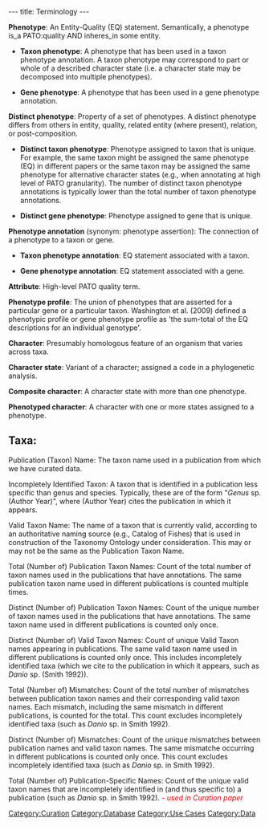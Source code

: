 ---
title: Terminology
---

'''Phenotype''': An Entity-Quality (EQ) statement. Semantically, a phenotype is_a PATO:quality AND inheres_in some entity.

* '''Taxon phenotype''': A phenotype that has been used in a taxon phenotype annotation.  A taxon phenotype may correspond to part or whole of a described character state (i.e. a character state may be decomposed into multiple phenotypes).

* '''Gene phenotype''': A phenotype that has been used in a gene phenotype annotation.

'''Distinct phenotype''': Property of a set of phenotypes. A distinct phenotype differs from others in entity, quality, related entity (where present), relation, or post-composition.

* '''Distinct taxon phenotype''': Phenotype assigned to taxon that is unique.  For example, the same taxon might be assigned the same phenotype (EQ) in different papers or the same taxon may be assigned the same phenotype for alternative character states (e.g., when annotating at high level of PATO granularity).  The number of distinct taxon phenotype annotations is typically lower than the total number of taxon phenotype annotations.

* '''Distinct gene phenotype''': Phenotype assigned to gene that is unique.

'''Phenotype annotation''' (synonym: phenotype assertion): The connection of a phenotype to a taxon or gene.

* '''Taxon phenotype annotation''': EQ statement associated with a taxon.

* '''Gene phenotype annotation''': EQ statement associated with a gene.

'''Attribute''': High-level PATO quality term.

'''Phenotype profile''': The union of phenotypes that are asserted for a particular gene or a particular taxon.  Washington et al. (2009) defined a phenotypic profile or gene phenotype profile as 'the sum-total of the EQ descriptions for an individual genotype'.

'''Character''': Presumably homologous feature of an organism that varies across taxa.

'''Character state''': Variant of a character; assigned a code in a phylogenetic analysis.

'''Composite character''': A character state with more than one phenotype.

'''Phenotyped character''': A character with one or more states assigned to a phenotype.

== Taxa: ==

; Publication (Taxon) Name: The taxon name used in a publication from which we have curated data.

; Incompletely Identified Taxon: A taxon that is identified in a publication less specific than genus and species. Typically, these are of the form "''Genus'' sp. (Author Year)", where (Author Year) cites the publication in which it appears.

; Valid Taxon Name: The name of a taxon that is currently valid, according to an authoritative naming source (e.g., Catalog of Fishes) that is used in construction of the Taxonomy Ontology under consideration. This may or may not be the same as the Publication Taxon Name.

; Total (Number of) Publication Taxon Names:  Count of the total number of taxon names used in the publications that have annotations.  The same publication taxon name used in different publications is counted multiple times.

; Distinct (Number of) Publication Taxon Names: Count of the unique number of taxon names used in the publications that have annotations.  The same taxon name used in different publications is counted only once.

; Distinct (Number of) Valid Taxon Names: Count of unique Valid Taxon names appearing in publications. The same valid taxon name used in different publications is counted only once.  This includes incompletely identified taxa (which we cite to the publication in which it appears, such as ''Danio'' sp. (Smith 1992)).

; Total (Number of) Mismatches: Count of the total number of mismatches between publication taxon names and their corresponding valid taxon names.  Each mismatch, including the same mismatch in different publications, is counted for the total. This count excludes incompletely identified taxa (such as ''Danio'' sp. in Smith 1992).

; Distinct (Number of) Mismatches: Count of the unique mismatches between publication names and valid taxon names.  The same mismatche occurring in different publications is counted only once.  This count excludes incompletely identified taxa (such as ''Danio'' sp. in Smith 1992).

; Total (Number of) Publication-Specific Names: Count of the unique valid taxon names that are incompletely identified in (and thus specific to) a publication (such as ''Danio'' sp. in Smith 1992).  <font color=red>''- used in Curation paper''</font>

[[Category:Curation]]
[[Category:Database]]
[[Category:Use Cases]]
[[Category:Data]]